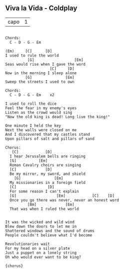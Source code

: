 ## Viva la Vida - Coldplay

          
-----  ---
capo   1  
-----  ---


```

Chords:
  C - D - G - Em 

(Em)     [C]      [D]
I used to rule the world
          [G]                  [Em]
Seas would rise when I gave the word
                    [C]     [D]
Now in the morning I sleep alone	
         [G]               [Em]
Sweep the streets I used to own

Chords:
  C - D - G - Em    x2

I used to roll the dice 
Feel the fear in my enemy's eyes 
Listen as the crowd would sing 
"Now the old king is dead! Long live the king!" 

One minute I held the key 
Next the walls were closed on me 
And I discovered that my castles stand 
Upon pillars of salt and pillars of sand 

Chorus:
   [C]            [D]
  I hear Jerusalem bells are ringing
  [G]          [Em]
  Roman Cavalry choirs are singing
  [C]             [D]
  Be my mirror, my sword, and shield
    [G]               [Em]
  My missionaries in a foreign field
  [C]              [D]
  For some reason I can't explain
  [G]                  [Em]            [C]    [D]
  Once you go there was never, never an honest word
          [Bm]             [Em]
  That was when I ruled the world
  

It was the wicked and wild wind 
Blew down the doors to let me in 
Shattered windows and the sound of drums 
People couldn't believe what I'd become 

Revolutionaries wait 
For my head on a silver plate 
Just a puppet on a lonely string 
Oh who would ever want to be king? 

{chorus}




```
